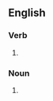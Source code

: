 {{also|about faces}}

==English==

===Verb===
{{head|en|verb form}}

# {{en-third-person singular of|about-face}}

===Noun===
{{head|en|noun form}}

# {{plural of|en|about-face}}